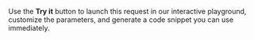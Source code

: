 Use the **Try it** button to launch this request in our interactive playground, customize the parameters, and generate a code snippet you can use immediately.